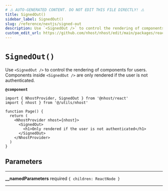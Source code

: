```yaml
---
# ⚠️ AUTO-GENERATED CONTENT. DO NOT EDIT THIS FILE DIRECTLY! ⚠️
title: SignedOut()
sidebar_label: SignedOut()
slug: /reference/nextjs/signed-out
description: Use `<SignedOut />` to control the rendering of components for users. Components inside `<SignedOut />` are only rendered if the user is not authenticated.
custom_edit_url: https://github.com/nhost/nhost/edit/main/packages/react/src/components/SignedOut.tsx#L27
---
```


# `SignedOut()`

Use `<SignedOut />` to control the rendering of components for users. Components inside `<SignedOut />` are only rendered if the user is not authenticated.

**`@component`**

```tsx
import { NhostProvider, SignedOut } from '@nhost/react'
import { nhost } from '@/utils/nhost'

function Page() {
  return (
    <NhostProvider nhost={nhost}>
      <SignedOut>
        <h1>Only rendered if the user is not authenticated</h1>
      </SignedOut>
    </NhostProvider>
  )
}
```

## Parameters

---

**<span className="parameter-name">\_\_namedParameters</span>** <span className="optional-status">required</span> `{ children: ReactNode }`

---
